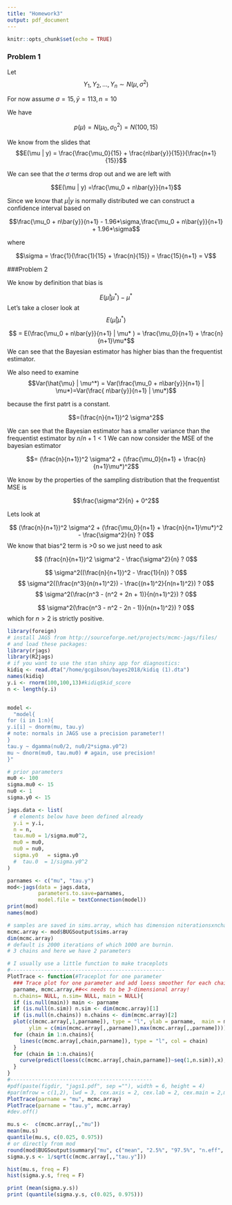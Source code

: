 ```yaml
---
title: "Homework3"
output: pdf_document
---
```


```r
knitr::opts_chunk$set(echo = TRUE)
```

### Problem 1
Let $$Y_1,Y_2,...,Y_n \sim N(\mu, \sigma^2)$$

For now assume $\sigma = 15, \bar{y} = 113, n=10$

We have 

$$p(\mu) = N(\mu_0, \sigma_0^2) = N(100,15)$$

We know from the slides that
$$E(\mu | y) = \frac{\frac{\mu_0}{15} + \frac{n\bar{y}}{15}}{\frac{n+1}{15}}$$

We can see that the $\sigma$ terms drop out and we are left with

$$E(\mu | y) =\frac{\mu_0 + n\bar{y}}{n+1}$$

Since we know that $\mu | y$ is normally distributed we can construct a confidence interval based on 

$$\frac{\mu_0 + n\bar{y}}{n+1} - 1.96*\sigma,\frac{\mu_0 + n\bar{y}}{n+1} + 1.96*\sigma$$

where

$$\sigma = \frac{1}{\frac{1}{15} +  \frac{n}{15}} = \frac{15}{n+1} = V$$

###Problem 2 

We know by definition that bias is 

$$E(\hat{\mu} | \mu^*) - \mu^*$$
Let's take a closer look at $$E(\hat{\mu} | \mu^*)$$

$$ = E(\frac{\mu_0 + n\bar{y}}{n+1} | \mu* ) = \frac{\mu_0}{n+1} + \frac{n}{n+1}\mu*$$
We can see that the Bayesian estimator has higher bias than the frequentist estimator. 


We also need to examine $$Var(\hat{\mu} | \mu^*) = Var(\frac{\mu_0 + n\bar{y}}{n+1} | \mu*)=Var(\frac{ n\bar{y}}{n+1} | \mu*)$$

because the first patrt is a constant.

$$=(\frac{n}{n+1})^2 \sigma^2$$

We can see that the Bayesian estimator has a smaller variance than the frequentist estimator by $n/n+1 < 1$
We can now consider the MSE of the bayesian estimator 

$$= (\frac{n}{n+1})^2 \sigma^2 + (\frac{\mu_0}{n+1} + \frac{n}{n+1}\mu*)^2$$


We know by the properties of the sampling distribution that the frequentist MSE is 

$$\frac{\sigma^2}{n} + 0^2$$

Lets look at 

$$ (\frac{n}{n+1})^2 \sigma^2 + (\frac{\mu_0}{n+1} + \frac{n}{n+1}\mu*)^2 - \frac{\sigma^2}{n} ? 0$$
We know that bias^2 term is >0 so we just need to ask 

$$ (\frac{n}{n+1})^2 \sigma^2  - \frac{\sigma^2}{n} ? 0$$

$$ \sigma^2((\frac{n}{n+1})^2   - \frac{1}{n}) ? 0$$
$$ \sigma^2((\frac{n^3}{n(n+1)^2})   - \frac{(n+1)^2}{n(n+1)^2}) ? 0$$
$$ \sigma^2(\frac{n^3 - (n^2 + 2n + 1)}{n(n+1)^2}) ? 0$$

$$ \sigma^2(\frac{n^3 - n^2 - 2n - 1)}{n(n+1)^2}) ? 0$$
which for $n>2$ is strictly positive. 


```r
library(foreign)
# install JAGS from http://sourceforge.net/projects/mcmc-jags/files/
# and load these packages:
library(rjags)
library(R2jags)
# if you want to use the stan shiny app for diagnostics:
kidiq <- read.dta("/home/gcgibson/bayes2018/kidiq (1).dta")
names(kidiq)
y.i <- rnorm(100,100,13)#kidiq$kid_score
n <- length(y.i)


model <- 
  "model{
for (i in 1:n){
y.i[i] ~ dnorm(mu, tau.y) 
# note: normals in JAGS use a precision parameter!!
}
tau.y ~ dgamma(nu0/2, nu0/2*sigma.y0^2)
mu ~ dnorm(mu0, tau.mu0) # again, use precision!
}"

# prior parameters
mu0 <- 100
sigma.mu0 <- 15
nu0 <- 1
sigma.y0 <- 15 

jags.data <- list(
  # elements below have been defined already
  y.i = y.i,
  n = n,
  tau.mu0 = 1/sigma.mu0^2,
  mu0 = mu0,
  nu0 = nu0,
  sigma.y0   = sigma.y0
  #  tau.0  = 1/sigma.y0^2
)

parnames <- c("mu", "tau.y")
mod<-jags(data = jags.data, 
          parameters.to.save=parnames, 
          model.file = textConnection(model))
print(mod)
names(mod)

# samples are saved in sims.array, which has dimension niterationsxnchainsx(nparameters+deviance)
mcmc.array <- mod$BUGSoutput$sims.array
dim(mcmc.array) 
# default is 2000 iterations of which 1000 are burnin.
# 3 chains and here we have 2 parameters

# I usually use a little function to make traceplots
#--------------------------------------------------
PlotTrace <- function(#Traceplot for one parameter
  ### Trace plot for one parameter and add loess smoother for each chain
  parname, mcmc.array,##<< needs to be 3-dimensional array!
  n.chains= NULL, n.sim= NULL, main = NULL){
  if (is.null(main)) main <- parname
  if (is.null(n.sim)) n.sim <- dim(mcmc.array)[1]
  if (is.null(n.chains)) n.chains <- dim(mcmc.array)[2]
  plot(c(mcmc.array[,1,parname]), type = "l", ylab = parname,  main = main,
       ylim = c(min(mcmc.array[,,parname]),max(mcmc.array[,,parname])))
  for (chain in 1:n.chains){
    lines(c(mcmc.array[,chain,parname]), type = "l", col = chain)
  }
  for (chain in 1:n.chains){
    curve(predict(loess(c(mcmc.array[,chain,parname])~seq(1,n.sim)),x), lty = 2, lwd = 3, add = TRUE, type = "l", col = chain)
  }
}
#----------------------------------------------
#pdf(paste(figdir, "jags1.pdf", sep =""), width = 6, height = 4)
#par(mfrow = c(1,2), lwd = 3, cex.axis = 2, cex.lab = 2, cex.main = 2,mar = c(5,5,3,3))
PlotTrace(parname = "mu", mcmc.array)
PlotTrace(parname = "tau.y", mcmc.array)
#dev.off()

mu.s <-  c(mcmc.array[,,"mu"])
mean(mu.s)
quantile(mu.s, c(0.025, 0.975))
# or directly from mod
round(mod$BUGSoutput$summary["mu", c("mean", "2.5%", "97.5%", "n.eff", "Rhat")],2) 
sigma.y.s <- 1/sqrt(c(mcmc.array[,,"tau.y"]))

hist(mu.s, freq = F)
hist(sigma.y.s, freq = F)

print (mean(sigma.y.s))
print (quantile(sigma.y.s, c(0.025, 0.975)))



```